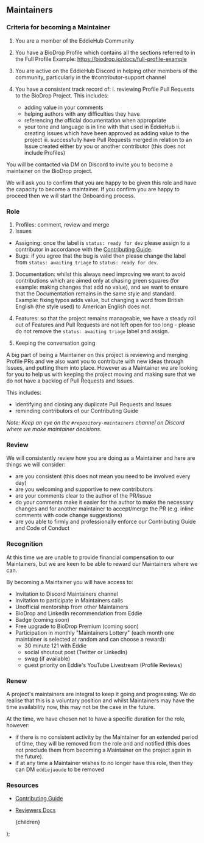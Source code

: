
## Maintainers

### Criteria for becoming a Maintainer

1. You are a member of the EddieHub Community
2. You have a BioDrop Profile which contains all the sections referred to in the Full Profile Example: https://biodrop.io/docs/full-profile-example
3. You are active on the EddieHub Discord in helping other members of the community, particularly in the #contributor-support channel
4. You have a consistent track record of:
   i. reviewing Profile Pull Requests to the BioDrop Project. This includes:

   - adding value in your comments
   - helping authors with any difficulties they have
   - referencing the official documentation when appropriate
   - your tone and language is in line with that used in EddieHub
     ii. creating Issues which have been approved as adding value to the project
     iii. successfully have Pull Requests merged in relation to an Issue created either by you or another contributor (this does not include Profiles)

You will be contacted via DM on Discord to invite you to become a maintainer on the BioDrop project.

We will ask you to confirm that you are happy to be given this role and have the capacity to become a maintainer. If you confirm you are happy to proceed then we will start the Onboarding process.

### Role

1. Profiles: comment, review and merge
2. Issues

- Assigning: once the label is `status: ready for dev` please assign to a contributor in accordance with the [Contributing Guide](https://github.com/EddieHubCommunity/BioDrop/blob/main/CONTRIBUTING.md).
- Bugs: if you agree that the bug is valid then please change the label from `status: awaiting triage` to `status: ready for dev`.

3. Documentation: whilst this always need improving we want to avoid contributions which are aimed only at chasing green squares (for example: making changes that add no value), and we want to ensure that the Documentation remains in the same style and standard. Example: fixing typos adds value, but changing a word from British English (the style used) to American English does not.
4. Features: so that the project remains manageable, we have a steady roll out of Features and Pull Requests are not left open for too long - please do not remove the `status: awaiting triage` label and assign.

5. Keeping the conversation going

A big part of being a Maintainer on this project is reviewing and merging Profile PRs and we also want you to contribute with new ideas through Issues, and putting them into place. However as a Maintainer we are looking for you to help us with keeping the project moving and making sure that we do not have a backlog of Pull Requests and Issues.

This includes:

- identifying and closing any duplicate Pull Requests and Issues
- reminding contributors of our Contributing Guide

_Note: Keep an eye on the `⁠#repository-maintainers` channel on Discord where we make maintainer decisions._

### Review

We will consistently review how you are doing as a Maintainer and here are things we will consider:

- are you consistent (this does not mean you need to be involved every day)
- are you welcoming and supportive to new contributors
- are your comments clear to the author of the PR/Issue
- do your comments make it easier for the author to make the necessary changes and for another maintainer to accept/merge the PR (e.g. inline comments with code change suggestions)
- are you able to firmly and professionally enforce our Contributing Guide and Code of Conduct

### Recognition

At this time we are unable to provide financial compensation to our Maintainers, but we are keen to be able to reward our Maintainers where we can.

By becoming a Maintainer you will have access to:

- Invitation to Discord Maintainers channel
- Invitation to participate in Maintainers calls
- Unofficial mentorship from other Maintainers
- BioDrop and LinkedIn recommendation from Eddie
- Badge (coming soon)
- Free upgrade to BioDrop Premium (coming soon)
- Participation in monthly "Maintainers Lottery" (each month one maintainer is selected at random and can choose a reward):
  - 30 minute 121 with Eddie
  - social shoutout post (Twitter or LinkedIn)
  - swag (if available)
  - guest priority on Eddie's YouTube Livestream (Profile Reviews)

### Renew

A project's maintainers are integral to keep it going and progressing. We do realise that this is a voluntary position and whilst Maintainers may have the time availability now, this may not be the case in the future.

At the time, we have chosen not to have a specific duration for the role, however:

- if there is no consistent activity by the Maintainer for an extended period of time, they will be removed from the role and and notified (this does not preclude them from becoming a Maintainer on the project again in the future).
- if at any time a Maintainer wishes to no longer have this role, then they can DM `eddiejaoude` to be removed

### Resources

- [Contributing Guide](https://github.com/EddieHubCommunity/BioDrop/blob/main/CONTRIBUTING.md)
- [Reviewers Docs](/docs/contributing/reviewers)

  <DocsLayout title="BioDrop Maintainers" section="Extra" name="Maintainers">
    {children}
  </DocsLayout>
);
